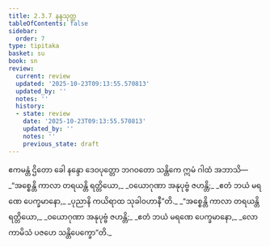 ```yaml
---
title: 2.3.7 နန္ဒသုတ္တ
tableOfContents: false
sidebar:
  order: 7
type: tipitaka
basket: su
book: sn
review:
  current: review
  updated: '2025-10-23T09:13:55.570813'
  updated_by: ''
  notes: ''
  history:
  - state: review
    date: '2025-10-23T09:13:55.570813'
    updated_by: ''
    notes: ''
    previous_state: draft
---
```



<ReviewStatus review={frontmatter.review} showDetails={true} />

<HypothesisAnnotation frontmatter={frontmatter} />

<DynamicBreadcrumb />

<Division number="108" book="sn" e="ch" v="18" p="296">

<Paragraph number="535" book="sn">
ဧကမန္တံ ဌိတော ခေါ နန္ဒော ဒေဝပုတ္တော ဘဂဝတော သန္တိကေ ဣမံ ဂါထံ အဘာသိ—
</Paragraph>

<Paragraph number="536" type="verses" book="sn">
_“အစ္စေန္တိ ကာလာ တရယန္တိ ရတ္တိယော,_  
_ဝယောဂုဏာ အနုပုဗ္ဗံ ဇဟန္တိ;_  
_ဧတံ ဘယံ မရဏေ ပေက္ခမာနော,_  
_ပုညာနိ ကယိရာထ သုခါဝဟာနီ”တိ._  

</Paragraph>

<Paragraph number="537" type="verses" book="sn">
_“အစ္စေန္တိ ကာလာ တရယန္တိ ရတ္တိယော,_  
_ဝယောဂုဏာ အနုပုဗ္ဗံ ဇဟန္တိ;_  
_ဧတံ ဘယံ မရဏေ ပေက္ခမာနော,_  
_လောကာမိသံ ပဇဟေ သန္တိပေက္ခော”တိ._
</Paragraph>
</Division>